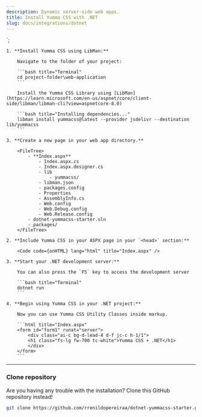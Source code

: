 ```yaml
---
description: Dynamic server-side web apps.
title: Install Yumma CSS with .NET
slug: docs/integrations/dotnet
---
```



<link href="/lib/yummacss/dist/yumma.min.css" rel="stylesheet" crossorigin="anonymous" />`;

<Steps>

    1. **Install Yumma CSS using LibMan:**

        Navigate to the folder of your project:

        ```bash title="Terminal"
        cd project-folder\web-application
        ```

        Install the Yumma CSS Library using [LibMan](https://learn.microsoft.com/en-us/aspnet/core/client-side/libman/libman-cli?view=aspnetcore-8.0)

        ```bash title="Installing dependencies..."
        libman install yummacss@latest --provider jsdelivr --destination lib/yummacss
        ```

    3. **Create a new page in your web app directory.**

        <FileTree>
            - **Index.aspx**
                - Index.aspx.cs
                - Index.aspx.designer.cs
                - lib
                    - yummacss/
                - libman.json
                - packages.config
                - Properties
                - AssemblyInfo.cs
                - Web.config
                - Web.Debug.config
                - Web.Release.config
            - dotnet-yummacss-starter.sln
            - packages/
        </FileTree>

    2. **Include Yumma CSS in your ASPX page in your `<head>` section:**

        <Code code={onHTML} lang="html" title="Index.aspx" />

    3. **Start your .NET development server:**

        You can also press the `F5` key to access the development server

        ```bash title="Terminal"
        dotnet run
        ```

    4. **Begin using Yumma CSS in your .NET project:**

        Now you can use Yumma CSS Utility Classes inside markup.

        ```html title="Index.aspx"
        <form id="form1" runat="server">
            <div class="ai-c bg-d-lead-4 d-f jc-c h-1/1">
            <h1 class="fs-lg fw-700 tc-white">Yumma CSS + .NET</h1>
            </div>
        </form>
        ```

</Steps>

---

### Clone repository

Are you having any trouble with the installation? Clone this GitHub repository instead!

```bash
git clone https://github.com/rrenildopereiraa/dotnet-yummacss-starter.git
```
